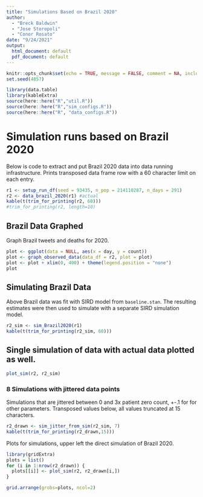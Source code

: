 ```yaml
---
title: "Simulations Based on Brazil 2020"
author:
  - "Breck Baldwin"
  - "Jose Storopoli"
  - "Conor Rosato"
date: "9/24/2021"
output:
  html_document: default
  pdf_document: default
---
```


```r
knitr::opts_chunk$set(echo = TRUE, message = FALSE, comment = NA, include = TRUE)
set.seed(4857)
```



```r
library(data.table)
library(kableExtra)
source(here::here("R","util.R"))
source(here::here("R","sim_configs.R"))
source(here::here("R", "data_configs.R"))
```

# Simulation runs based on Brazil 2020

Below is code to extract and put Brazil 2020 data into data running infrastructure.
Prints transposed data frame row with a 60 character limit on each entry.
```r
r1 <- setup_run_df(seed = 93435, n_pop = 214110287, n_days = 291)
r2 <- data_brazil_2020(r1) #actual 
kable(t(trim_for_printing(r2, 60)))
#trim_for_printing(r2, length=10)
```

## Brazil Data Graphed

Graph Brazil tweets and deaths for 2020.
```r
plot <- ggplot(data = NULL, aes(x = day, y = count))
plot <- graph_observed_data(data_df = r2, plot = plot)
plot <- plot + xlim(0, 400) + theme(legend.position = "none")
plot
```
## Simulating Brazil Data 

Above Brazil data was fit with SIRD model from `baseline.stan`. The resulting 
estimates were then used to simulate with a separate SIRD simulation model. 

```r
r2_sim <- sim_Brazil2020(r1)
kable(t(trim_for_printing(r2_sim, 60)))
```
## Single simulation of data with actual data plotted as well.
```r
plot_sim(r2, r2_sim)
```

### 8 Simulations with jittered data points

Simulations that are jittered between 0 and 3x patient zero count, +-.1 for for 
other parameters. Transposed values below, all values truncated at 15 characters.

```r
r2_drawn <- sim_jitter_from_sim(r2_sim, 7)
kable(t(trim_for_printing(r2_drawn,15)))
```
Plots for simulations, upper left the direct simulation of Brazil 2020.

```r
library(gridExtra)
plots = list()
for (i in 1:nrow(r2_drawn)) {
  plots[[i]] <- plot_sim(r2, r2_drawn[i,])
} 
```
```r
grid.arrange(grobs=plots, ncol=2)
```